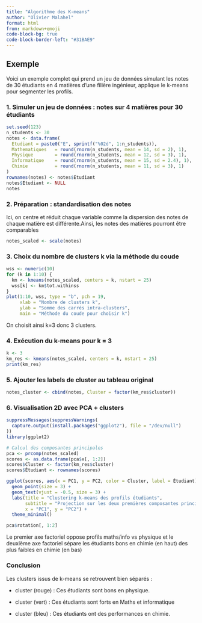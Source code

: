 ```yaml
---
title: "Algorithme des K-means"
author: "Olivier Malahel"
format: html
from: markdown+emoji
code-block-bg: true
code-block-border-left: "#31BAE9"
---
```


## Exemple 

Voici un exemple complet qui prend un jeu de données simulant les notes de 30 étudiants en 4 matières d’une filière ingénieur, applique le k-means pour segmenter les profils. 

### 1. Simuler un jeu de données : notes sur 4 matières pour 30 étudiants

```R
set.seed(123)
n_students <- 30
notes <- data.frame(
  Etudiant = paste0("E", sprintf("%02d", 1:n_students)),
  Mathematiques   = round(rnorm(n_students, mean = 14, sd = 2), 1),
  Physique        = round(rnorm(n_students, mean = 12, sd = 3), 1),
  Informatique    = round(rnorm(n_students, mean = 15, sd = 2.4), 1),
  Chimie          = round(rnorm(n_students, mean = 11, sd = 3), 1)
)
rownames(notes) <- notes$Etudiant
notes$Etudiant <- NULL
notes
```

### 2. Préparation : standardisation des notes

Ici, on centre et réduit chaque variable comme la dispersion des notes de chaque matière est différente.Ainsi, les notes des matières pourront être comparables


```R
notes_scaled <- scale(notes)
```

### 3. Choix du nombre de clusters k via la méthode du coude

```R

wss <- numeric(10)
for (k in 1:10) {
  km <- kmeans(notes_scaled, centers = k, nstart = 25)
  wss[k] <- km$tot.withinss
}
plot(1:10, wss, type = "b", pch = 19,
     xlab = "Nombre de clusters k",
     ylab = "Somme des carrés intra-clusters",
     main = "Méthode du coude pour choisir k")

```

On choisit ainsi k=3 donc 3 clusters. 

### 4. Exécution du k-means pour k = 3

```R
k <- 3
km_res <- kmeans(notes_scaled, centers = k, nstart = 25)
print(km_res)
```

### 5. Ajouter les labels de cluster au tableau original

```R
notes_cluster <- cbind(notes, Cluster = factor(km_res$cluster))
```

### 6. Visualisation 2D avec PCA + clusters
 
```R
suppressMessages(suppressWarnings(
  capture.output(install.packages("ggplot2"), file = "/dev/null")
))
library(ggplot2)

# Calcul des composantes principales
pca <- prcomp(notes_scaled)
scores <- as.data.frame(pca$x[, 1:2])
scores$Cluster <- factor(km_res$cluster)
scores$Étudiant <- rownames(scores)

ggplot(scores, aes(x = PC1, y = PC2, color = Cluster, label = Étudiant)) +
  geom_point(size = 3) +
  geom_text(vjust = -0.5, size = 3) +
  labs(title = "Clustering k-means des profils étudiants",
       subtitle = "Projection sur les deux premières composantes principales",
       x = "PC1", y = "PC2") +
  theme_minimal()
```

```R
pca$rotation[, 1:2] 
```

Le premier axe factoriel oppose profils maths/info vs physique et le deuxième axe factoriel sépare les étudiants bons en chimie (en haut) des plus faibles en chimie (en bas)

### Conclusion 

Les clusters issus de k-means se retrouvent bien séparés :

- cluster (rouge) : Ces étudiants sont bons en physique. 

- cluster (vert) : Ces étudiants sont forts en Maths et informatique

- cluster (bleu) : Ces étudiants ont des performances en chimie. 
